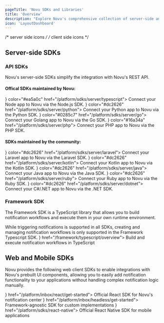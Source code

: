 ```yaml
---
pageTitle: 'Novu SDKs and Libraries'
title: 'Overview'
description: "Explore Novu's comprehensive collection of server-side and client-side SDKs for seamless notification integration across multiple programming languages and frameworks."
icon: 'LayoutDashboard'
---
```


/* server side icons */
/* client side icons */

## Server-side SDKs

### API SDKs

Novu's server-side SDKs simplify the integration with Novu's REST API.

#### Offical SDKs maintained by Novu:

<Cards cols={2}>
  <Card
    title="Typescript (Official)"
    icon={<TypescriptIcon />}
    color="#ea5a0c"
    href="/platform/sdks/server/typescript">
    Connect your Node app to Novu via the Node.js SDK.
  </Card>
  <Card
    title="Python (Official)"
    icon={<PythonIcon />}
    color="#dc2626"
    href="/platform/sdks/server/python">
    Connect your Python app to Novu via the Python SDK.
  </Card>
  <Card title="Go (Official)" icon={<GolangIcon />} color="#0285c7" href="/platform/sdks/server/go">
    Connect your Golang app to Novu via the Go SDK.
  </Card>
  <Card title="PHP (Official)" icon={<PhpIcon />} color="#16a34a" href="/platform/sdks/server/php">
    Connect your PHP app to Novu via the PHP SDK.
  </Card>
</Cards>

#### SDKs maintained by the community:

<Cards cols={2}>
  <Card
    title="Laravel (Community)"
    icon={<LaravelIcon />}
    color="#dc2626"
    href="/platform/sdks/server/laravel">
    Connect your Laravel app to Novu via the Laravel SDK.
  </Card>
  <Card
    title="Kotlin (Community)"
    icon={<KotlinIcon />}
    color="#dc2626"
    href="/platform/sdks/server/kotlin">
    Connect your Kotlin app to Novu via the Kotlin SDK.
  </Card>
  <Card
    title="Java (Community)"
    icon={<JavaIcon />}
    color="#dc2626"
    href="/platform/sdks/server/java">
    Connect your Java app to Novu via the Java SDK.
  </Card>
  <Card
    title="Ruby (Community)"
    icon={<RubyIcon />}
    color="#dc2626"
    href="/platform/sdks/server/ruby">
    Connect your Ruby app to Novu via the Ruby SDK.
  </Card>
  <Card
    title=".NET (Community)"
    icon={<DotnetIcon />}
    color="#dc2626"
    href="/platform/sdks/server/dotnet">
    Connect your C#/.NET app to Novu via the .NET SDK.
  </Card>
</Cards>

### Framework SDK

The Framework SDK is a TypeScript library that allows you to build notification workflows and execute them in your own runtime environment.

<Callout type="info">
  While triggering notifications is supported in all SDKs, creating and managing notification
  workflows is only supported in the Framework Typescript SDK.
</Callout>

<Cards>
  <Card title="Typescript" icon={<TypescriptIcon />} href="/framework/typescript/overview">
    Build and execute notification workflows in TypeScript
  </Card>
</Cards>

## Web and Mobile SDKs

Novu provides the following web client SDKs to enable integrations with Novu's prebuilt UI components, allowing you to easily add notification functionality to your applications without handling complex notification logic manually.

<Cards>
  <Card title="React" icon={<ReactIcon />} href="/platform/inbox/react/get-started">
    Official React SDK for Novu's notification center
  </Card>
  <Card title="Headless" icon={<JavascriptIcon />} href="/platform/inbox/headless/get-started">
    Framework-agnostic SDK for custom implementations
  </Card>
  <Card title="React-Native" icon={<ReactIcon />} href="/platform/sdks/react-native">
    Official React Native SDK for mobile applications
  </Card>
</Cards>
